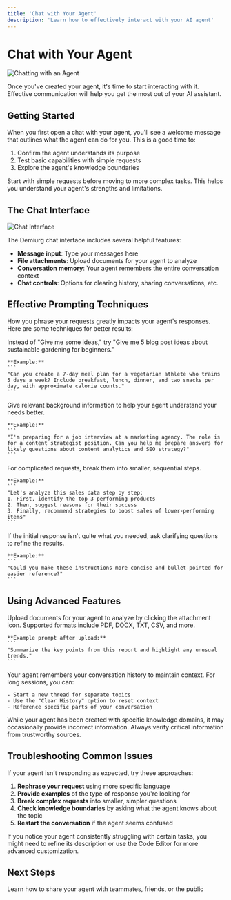 ```yaml
---
title: 'Chat with Your Agent'
description: 'Learn how to effectively interact with your AI agent'
---
```



# Chat with Your Agent

<Frame>
  <img src="/images/agent-chat-header.png" alt="Chatting with an Agent" />
</Frame>

Once you've created your agent, it's time to start interacting with it. Effective communication will help you get the most out of your AI assistant.

## Getting Started

When you first open a chat with your agent, you'll see a welcome message that outlines what the agent can do for you. This is a good time to:

1. Confirm the agent understands its purpose
2. Test basic capabilities with simple requests
3. Explore the agent's knowledge boundaries

<Tip>
  Start with simple requests before moving to more complex tasks. This helps you understand your agent's strengths and limitations.
</Tip>

## The Chat Interface

<Frame>
  <img src="/images/chat-interface-annotated.png" alt="Chat Interface" />
</Frame>

The Demiurg chat interface includes several helpful features:

- **Message input**: Type your messages here
- **File attachments**: Upload documents for your agent to analyze
- **Conversation memory**: Your agent remembers the entire conversation context
- **Chat controls**: Options for clearing history, sharing conversations, etc.

## Effective Prompting Techniques

How you phrase your requests greatly impacts your agent's responses. Here are some techniques for better results:

<AccordionGroup>
  <Accordion title="Be Clear and Specific" icon="bullseye" defaultOpen>
    Instead of "Give me some ideas," try "Give me 5 blog post ideas about sustainable gardening for beginners."
    
    **Example:**
    ```
    "Can you create a 7-day meal plan for a vegetarian athlete who trains 5 days a week? Include breakfast, lunch, dinner, and two snacks per day, with approximate calorie counts."
    ```
  </Accordion>
  
  <Accordion title="Provide Context" icon="info-circle">
    Give relevant background information to help your agent understand your needs better.
    
    **Example:**
    ```
    "I'm preparing for a job interview at a marketing agency. The role is for a content strategist position. Can you help me prepare answers for likely questions about content analytics and SEO strategy?"
    ```
  </Accordion>
  
  <Accordion title="Break Down Complex Tasks" icon="layer-group">
    For complicated requests, break them into smaller, sequential steps.
    
    **Example:**
    ```
    "Let's analyze this sales data step by step:
    1. First, identify the top 3 performing products
    2. Then, suggest reasons for their success
    3. Finally, recommend strategies to boost sales of lower-performing items"
    ```
  </Accordion>
  
  <Accordion title="Use Follow-up Questions" icon="comments">
    If the initial response isn't quite what you needed, ask clarifying questions to refine the results.
    
    **Example:**
    ```
    "Could you make these instructions more concise and bullet-pointed for easier reference?"
    ```
  </Accordion>
</AccordionGroup>

## Using Advanced Features

<CardGroup cols={2}>
  <Card title="File Analysis" icon="file-lines">
    Upload documents for your agent to analyze by clicking the attachment icon. Supported formats include PDF, DOCX, TXT, CSV, and more.
    
    **Example prompt after upload:**
    ```
    "Summarize the key points from this report and highlight any unusual trends."
    ```
  </Card>
  
  <Card title="Memory Management" icon="brain">
    Your agent remembers your conversation history to maintain context. For long sessions, you can:
    
    - Start a new thread for separate topics
    - Use the "Clear History" option to reset context
    - Reference specific parts of your conversation
  </Card>
</CardGroup>

<Warning>
  While your agent has been created with specific knowledge domains, it may occasionally provide incorrect information. Always verify critical information from trustworthy sources.
</Warning>

## Troubleshooting Common Issues

If your agent isn't responding as expected, try these approaches:

1. **Rephrase your request** using more specific language
2. **Provide examples** of the type of response you're looking for
3. **Break complex requests** into smaller, simpler questions
4. **Check knowledge boundaries** by asking what the agent knows about the topic
5. **Restart the conversation** if the agent seems confused

<Info>
  If you notice your agent consistently struggling with certain tasks, you might need to refine its description or use the Code Editor for more advanced customization.
</Info>

## Next Steps

<Card title="Share Your Agent" icon="share-nodes" href="/quickstart/share">
  Learn how to share your agent with teammates, friends, or the public
</Card>